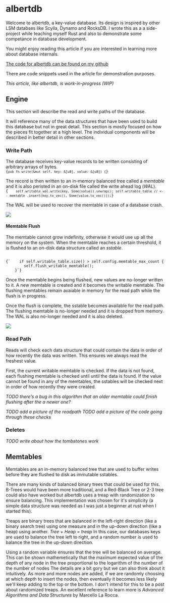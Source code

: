 
# albertdb

Welcome to albertdb, a key-value database.
Its design is inspired by other LSM databses like Scylla, Dynamo and RocksDB.
I wrote this as a a side-project while teaching myself Rust and also to
  demonstrate some competance in database development.

You might enjoy reading this article if you are interested in learning more
  about database internals.

[The code for albertdb can be found on my github](https://github.com/albertlockett/albertdb)

There are code snippets used in the article for demonstration purposes.

_This article, like albertdb, is work-in-progress (WIP)_

## Engine

This section will describe the read and write paths of the database.

It will reference many of the data structures that have been used to build
  this database but not in great detail.
This section is mostly focused on how the pieces fit together at a high level.
The individual components will be described in better detail in other sections.

### Write Path

The database receives key-value records to be written consisting of arbitrary
  arrays of bytes.
<Code language="rust">
{`pub fn write(&mut self, key: &[u8], value: &[u8]) {`}
</Code>

The record is then written to an in-memory balanced tree called a _memtable_ and
  it is also peristed in an on-disk file called the write ahead log (_WAL_).
<Code language="rust">
{`    self.writable_wal.write(key, Some(value)).unwrap();
    self.writable_table // <-- memtable
        .insert(key.to_vec(), Some(value.to_vec()));`}
</Code>

The WAL will be used to recover the memtable in case of a database crash.

<img src={PngWritePath1} />

#### Memtable Flush

The memtable cannot grow indefinity, otherwise it would use up all the
  memory on the system.
When the memtable reaches a certain threshold, it is flushed to an on-disk
  data structure called an _sstable_.

<Code language="rust">
{`    if self.writable_table.size() > self.config.memtable_max_count {
        self.flush_writable_memtable();
    }`}
</Code>

Once the memtable begins being flushed, new values are no-longer written to it.
A new memtable is created and it becomes the writable memtable.
The flushing memtables remain avaiable in memory for the read path while
  the flush is in progress.

Once the flush is complete, the sstable becomes available for the read path.
The flushing memtable is no-longer needed and it is dropped from memory.
The WAL is also no-longer needed and it is also deleted.

<img src={PngWriteFlush} />

### Read Path

Reads will check each data structure that could contain the data in order of
  how recently the data was written.
This ensures we always read the freshest value.

First, the current writable memtable is checked.
If the data is not found, each flushing memtable is checked until until the data
  is found.
If the value cannot be found in any of the memtables,
  the sstables will be checked next in order of how recently they were created.

_TODO there's a bug in this algorithm that an older memtable could finish flushing
after the a newer one?_

_TODO add a picture of the readpath_
_TODO add a picture of the code going through these checks_

### Deletes

_TODO write about how the tombstones work_


## Memtables

Memtables are an in-memory balanced tree that are used to buffer writes before
  they are flushed to disk as immutable sstables.

There are many kinds of balanced binary trees that could be used for this.
B-Trees would have been more traditional, and a Red-Black Tree or 2-3 tree could
  also have worked but albertdb uses a treap with randomization to ensure
  balancing.
This implementation was chosen for it's simplicity (a simple data structure was
  needed as I was just a beginner at rust when I started this).

Treaps are binary trees that are balanced in the left-right direction 
  (like a binary search tree) using one measure and in the up-down direction 
  (like a heap) using another. _Tree + Heap = treap_
In this case, our databases keys are used to balance the tree left to right,
  and a random number is used to balance the tree in the up-down direction.

Using a random variable ensures that the tree will be balanced on average.
This can be shown mathemetically that the maximum expected value of the depth of
  any node in the tree proportional to the logarithm of the number of the number
  of nodes
The details are a bit gory but we can also think about it intuitively.
As more and more nodes are added,
  if we are randomly choosing at which depth to insert the nodes, 
  then eventually it becomes less likely we'll keep adding to the top
  or the bottom.
I don't intend for this to be a post about randomized treaps.
An excellent reference to learn more is _Advanced Algorithms and Data Structures_
  by Marcello La Rocca.




